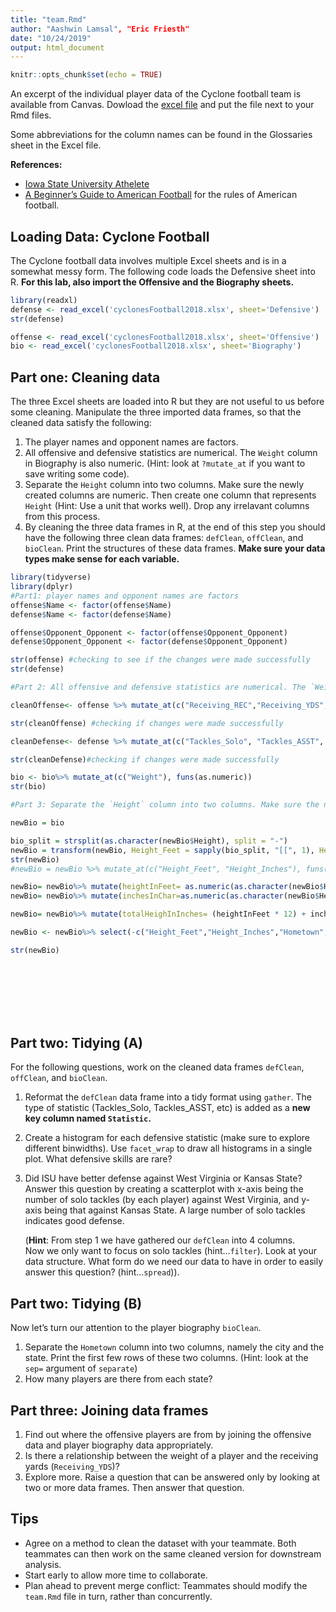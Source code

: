```yaml
---
title: "team.Rmd"
author: "Aashwin Lamsal", "Eric Friesth"
date: "10/24/2019"
output: html_document
---
```


```r
knitr::opts_chunk$set(echo = TRUE)
```

An excerpt of the individual player data of the Cyclone football team is available from Canvas. Dowload the [excel file](cyclonesFootball2018.xlsx) and put the file next to your Rmd files. 

Some abbreviations for the column names can be found in the Glossaries sheet in the Excel file.

**References:**

- [Iowa State University Athelete](https://cyclones.com/index.aspx)
- [A Beginner's Guide to American Football](https://www.youtube.com/watch?v=3t6hM5tRlfA) for the rules of American football.

## Loading Data: Cyclone Football 

The Cyclone football data involves multiple Excel sheets and is in a somewhat messy form. The following code loads the Defensive sheet into R. **For this lab, also import the Offensive and the Biography sheets.**

```r
library(readxl)
defense <- read_excel('cyclonesFootball2018.xlsx', sheet='Defensive')
str(defense)
```

```r
offense <- read_excel('cyclonesFootball2018.xlsx', sheet='Offensive')
bio <- read_excel('cyclonesFootball2018.xlsx', sheet='Biography')
```

## Part one: Cleaning data
The three Excel sheets are loaded into R but they are not useful to us before some cleaning. Manipulate the three imported data frames, so that the cleaned data satisfy the following:

1. The player names and opponent names are factors.
2. All offensive and defensive statistics are numerical. The `Weight` column in Biography is also numeric. (Hint: look at `?mutate_at` if you want to save writing some code). 
3. Separate the `Height` column into two columns. Make sure the newly created columns are numeric. Then create one column that represents `Height` (Hint: Use a unit that works well). Drop any irrelavant columns from this process. 
4. By cleaning the three data frames in R, at the end of this step you should have the following three clean data frames: `defClean`, `offClean`, and `bioClean`. Print the structures of these data frames. **Make sure your data types make sense for each variable.**


```r
library(tidyverse)
library(dplyr)
#Part1: player names and opponent names are factors
offense$Name <- factor(offense$Name)
defense$Name <- factor(defense$Name)

offense$Opponent_Opponent <- factor(offense$Opponent_Opponent)
defense$Opponent_Opponent <- factor(defense$Opponent_Opponent)

str(offense) #checking to see if the changes were made successfully
str(defense)

#Part 2: All offensive and defensive statistics are numerical. The `Weight` column in Biography is also numeric. (Hint: look at `?mutate_at` if you want to save writing some code).

cleanOffense<- offense %>% mutate_at(c("Receiving_REC","Receiving_YDS","Receiving_TD","Rushing_ATT","Rushing_YDS", "Rushing_TD", "Passing_CMP-ATT", "Passing_YDS", "Passing_TD", "Passing_INT"), funs(as.numeric), na.rm=TRUE)

str(cleanOffense) #checking if changes were made successfully

cleanDefense<- defense %>% mutate_at(c("Tackles_Solo", "Tackles_ASST", "Tackles_TFL","Tackles_Sack","Turnover_FF", "Turnover_FR", "Turnover_INT", "Pass_QBH", "Pass_PB"), funs(as.numeric), na.rm=TRUE)

str(cleanDefense)#checking if changes were made successfully

bio <- bio%>% mutate_at(c("Weight"), funs(as.numeric))
str(bio)

#Part 3: Separate the `Height` column into two columns. Make sure the newly created columns are numeric. Then create one column that represents `Height` (Hint: Use a unit that works well). Drop any irrelavant columns from this process

newBio = bio

bio_split = strsplit(as.character(newBio$Height), split = "-")
newBio = transform(newBio, Height_Feet = sapply(bio_split, "[[", 1), Height_Inches = sapply(bio_split, "[[", 2))
str(newBio)
#newBio = newBio %>% mutate_at(c("Height_Feet", "Height_Inches"), funs(as.numeric))

newBio= newBio%>% mutate(heightInFeet= as.numeric(as.character(newBio$Height_Feet))) #since splitting the height into 2 columns gives us two columns of factors, converting to character then numeric is a workaround for the type conversion error caused by directly converting from factor type
newBio= newBio%>% mutate(inchesInChar=as.numeric(as.character(newBio$Height_Inches)))

newBio= newBio%>% mutate(totalHeighInInches= (heightInFeet * 12) + inchesInChar) #new calculated column for total heights

newBio <- newBio%>% select(-c("Height_Feet","Height_Inches","Hometown", "Highschool", "Height", "heightInFeet", "inchesInChar"))

str(newBio)


 






```













## Part two: Tidying (A)
For the following questions, work on the cleaned data frames `defClean`, `offClean`, and `bioClean`.

1. Reformat the `defClean` data frame into a tidy format using `gather`. The type of statistic (Tackles_Solo, Tackles_ASST, etc) is added as a **new key column named `Statistic`.** 
2. Create a histogram for each defensive statistic (make sure to explore different binwidths). Use `facet_wrap` to draw all histograms in a single plot. What defensive skills are rare?
3. Did ISU have better defense against West Virginia or Kansas State? Answer this question by creating a scatterplot with x-axis being the number of solo tackles (by each player) against West Virginia, and y-axis being that against Kansas State. A large number of solo tackles indicates good defense. 

      (**Hint**: From step 1 we have gathered our `defClean` into 4 columns. \
       Now we only want to focus on solo tackles (hint...`filter`). 
      Look at your data structure. What form do we need our data to have in order to easily answer this question? (hint...`spread`)). 

## Part two: Tidying  (B)
Now let's turn our attention to the player biography `bioClean`.

1. Separate the `Hometown` column into two columns, namely the city and the state. Print the first few rows of these two columns. (Hint: look at the `sep=` argument of `separate`)
2. How many players are there from each state?


## Part three: Joining data frames

1. Find out where the offensive players are from by joining the offensive data and player biography data appropriately.
2. Is there a relationship between the weight of a player and the receiving yards (`Receiving_YDS`)?
3. Explore more. Raise a question that can be answered only by looking at two or more data frames. Then answer that question.

## Tips
- Agree on a method to clean the dataset with your teammate. Both teammates can then work on the same cleaned version for downstream analysis.
- Start early to allow more time to collaborate.
- Plan ahead to prevent merge conflict: Teammates should modify the `team.Rmd` file in turn, rather than concurrently. 
